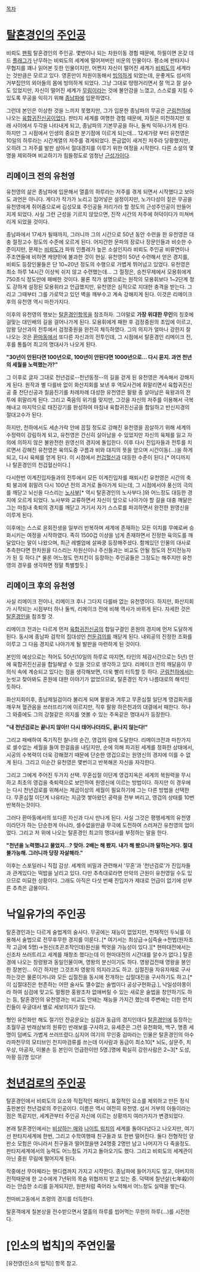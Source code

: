 [[목차]]

= [[탈혼경인]]의 [[주인공]] =
비뢰도 [[팬픽]] 탈혼경인의 주인공. 몇번이나 되는 차원이동 경험 때문에, 하필이면 온갖 데드 [[플래그]]가 난무하는 비뢰도의 세계에 떨어져버린 비운의 인물이다. 평소에 판타지나 무협지를 꽤나 읽어본 듯한 인물이지만, 어쩐지 자신이 떨어진 세계가 [[비뢰도]]의 세계라는 것만큼은 모르고 있다. 영혼만이 차원이동해서 [[빙의]]하게 되었는데, 운좋게도 섬서의 거부집안의 외아들의 몸에 빙의하게 되었다. 그냥 그대로 떵떵거리면서 잘 먹고 잘 살수도 있었지만, 자신이 떨어진 세계가 [[무림]]이라는 것에 불안감을 느꼈고, 스스로를 지킬 수 있도록 무공을 익히기 위해 [[종남파]]에 입문하였다. 

그런데 본인은 이상한 것을 느끼지 못했지만, 그가 입문한 종남파의 무공은 [[군림천하]]에 나오는 [[육합귀진신공]]이었다. 판타지 세계를 여행한 경험 때문에, 자질은 미천하지만 또래 사이에서 두각을 나타내게 되고, 종남파의 기본무공을 하나, 둘씩 익혀나가게 된다. 하지만 그 시점에서 인생의 중요한 분기점에 이르게 되는데… 12세가량 부터 유천영은 10일의 하루라는 시간계열의 저주를 겪게되었다. 뜬금없이 새겨진 저주라 당황했지만, 오히려 그 저주를 발판 삼아서 절대경지를 이루기 위한 여정을 시작한다. 다른 소설의 몇명을 제외하며 비교하기가 힘들정도로 엄청난 [[근성]]가이다. 

== 리메이크 전의 유천영 ==
유천영의 삶은 종남파에 입문해서 열흘의 하루라는 저주를 겪게 되면서 시작했다고 보아도 과언은 아니다. 게다가 작가가 노리고 집어넣은 설정이지만, 노가다성이 짙은 무공을 유천영에게 쥐어줌으로써 김성모표 주인공들 저리가라 할 정도의 근성주인공이 만들어지게 되었다. 사실 그런 근성을 기르지 않았으면, 진작 시간의 저주에 허덕이다가 미쳐버리게 되었을 것이다.

종남파에서 17세가 될때까지, 그러니까 그의 시간으로 50년 동안 수련을 한 유천영은 대충 절정고수 정도의 수준에 오르게 된다. 어지간한 문파의 장로나 장문인들과 비슷한 수준이지만, 문제는 [[비뢰도]]가 파워 인플레가 높은 소설인지라 비뢰도 주인공 비류연이나 주조연들에 비하면 캐양민에 불과한 것이 현실. 유천영이 50년 수련해서 얻은 경지를, 비뢰도 등장인물들은 단 10~20년 정도의 수행으로  가볍게 뛰어넘고 있었다. 유천영은 최소 하루 14시간 이상씩 쉬지 않고 수련했는데… 그 절정은, 승천무제에서 모용휘에게 750초식 정도만에 패배한 것이다. 물론 작가 설명으로는 원작의 모용휘보다 1~2단계 정도 강하게 설정된 모용휘라고 언급했지만, 유천영은 심적으로 지대한 충격을 받는다. 그리고 그때부터 그를 가로막고 있던 벽을 깨부수고 계속 강해지게 된다. 이것은 리메이크 후의 유천영 역시 마찬가지다.

이후의 유천영의 행보는 [[탈혼경인]]항목을 참조하자. 그야말로 '''가장 위대한 무인'''의 칭호에 걸맞는 대인배의 길을 걸어나가게 된다. 모용휘에게 패한 후 검정중원의 초입에 이르고, 암왕 당산과의 전투에서 검정중원을 완전히 체득하였다. 그의 의지가 얼마나 강한지 잘 나오는 것은 [[환마동]]에서 또다른 자신과의 전투인데, 그 시점에서 탈혼경인 리메이크 전, 후를 통틀어 최고의 명대사가 나오게 된다.

'''"30년이 안된다면 100년으로, 100년이 안된다면 1000년으로… 다시 묻지. 과연 천년의 세월을 노력했는가?"'''

그 이후로 글자 그대로 천년검로--천년동정--의 길을 걷게 된 유천영은 계속해서 강해지게 된다. 원작과 별 다를바 없이 화산지회를 보낸 후 역모사건에 휘말리면서 육합귀진신공 중 천단신공과 칠음진기를 차례차례 대성한 유천영은 팔왕 중 살아남은 육왕과의 전투에 휘말리게 된다. 그리고 죽음의 위기를 맞지만, 그것을 자신의 저주를 이용해서 극복해내고 마지막으로 태진강기를 완성하여 마침내 육합귀진신공을 합일하고 반신지경의 절대고수가 된다.

하지만, 천하에서도 세손가락 안에 꼽힐 정도로 강해진 유천영을 끔살하기 위해 세계의 수정력이 강림하게 되고, 유천영은 간신히 살아남을 수 있었지만 자신의 육체를 잃고 자의에 의하지 않은 불완전한 원영신의 경지에 돌입한다. 이후 다시 진입자들과 전투를 치르면서 강해진 유천영은 육의도중 구름과 비와 대지의 뜻을 얻으며 시간이동(…)을 하게 되고, 다시 육체를 얻게 된다. 이 시점에서 [[천겁혈신]]과 대등한 수준이 된다.[* 어디까지나 탈혼경인의 천겁혈신이다.] 

다시한번 이계진입자들과의 전투에서 모든 이계진입자를 패퇴시킨 유천영은 시간의 축퇴 붕괴에 휘말려 다시 100년 전의 과거로 돌아가게 되는데, 그 시점에서야 풍신의 극의를 깨닫고 뇌신을 다스리는 [[노사부]][* 역시 탈혼경인의 노사부다.]와 어느정도 대등한 경지에 오르게 되었다. 노사부와 교류하면서 자신이 앞으로 나아가야 할 길을 대충 깨달은 그는 마침내 축퇴의 경지를 깨닫고 거기서 자기 스스로를 파괴하면서 완전한 원영신을 이루게 된다.

이후에는 스스로 윤회전생을 일부러 반복하며 세계에 존재하는 모든 이치를 무예로써 승화시키는 여정을 시작하였다. 족히 1500겁 이상을 넘게 존재하면서 진정한 육의도를 깨달았다는 말이 나왔으며, 최근 레벨업에 살짜쿵 등장해주셨다. 함께있던 인물의 대사로 추측한다면 한차원을 다스리는 차원신이나 주신들과는 비교도 안될 정도의 전지전능자가 된 듯 하다.[* 물론 어느정도 먼치킨이 등장하는 주인공들은 그정도는 해주지만 유천영의 경우를 생각하면 정말 특별할듯.]

== 리메이크 후의 유천영 ==
사실 리메이크 전이나, 리메이크 후나 그다지 다를바 없는 유천영이다. 하지만, 화산지회가 시작되는 시점부터 하나 둘씩, 리메이크 전에 비해 역사가 바뀌게 된다. 자세한 것은 [[탈혼경인]]을 참조할 것.

리메이크 전과는 다르게 먼저 [[육합귀진신공]]의 합일구결인 혼원의 경지에 먼저 도달하게 된다. 동시에 종남파 검학의 집대성인 [[천둔]]검의를 깨닫게 된다. 내외공의 진정한 조화를 이루고 그 다음 경지로 나아가게 될 발판을 마련하게 된 것이다. 

본인의 예상으로는 적어도 50년(10일의 하루로 따지면, 타인의 체감시간으로는 5년) 안에 육합귀진신공을 합일해낼 수 있을 것으로 생각하고 있다. 리메이크 전의 깨달음이 무의식 속에 계승되고 있다는 점을 생각해보면, 더욱 빨리 터득할 듯 하다. [[군림천하]]에서는 눈씻고 찾아봐도 혼원에 대한 이야기가 없었으므로, 탈혼경인 작가 나름대로의 해석인 듯하다. 

화산지회이후, 종남제일검이라 불리게 되며 팔왕과 겨루고 무혼십절 일단계 영겁회귀를 깨우쳐 혈관음을 쓰러뜨리기에 이르지만, 직후 팔왕 하은천과의 대결에서 패한다. 
허나 그 와중에도 그의 강철같은 의지를 엿볼 수 있는 주옥같은 명대사가 등장한다.

'''"내 천년검로는 끝나지 않아!! 다시 태어나더라도, 끝나지 않는다!"'''

그리고 패배하여 죽기직전 찰나의 순간, 영겁의 람에 도달한다.
리메이크전과 마찬가지로 셀수없는 세월을 들여 한걸음을 내딛지만, 순에 의해 파괴된 세계를 정화한 상태에서, 시공의 수복력이 더욱 강해졌기 때문에 단순한 영겁으로는 원영신의 경지에 이를 수 없게 된다.
그리고 이순간 유천영은 몇번이고 반복해온 자신을 자각한다.

그리고 그에게 주어진 두가지 선택.
무혼십절 이단계 영겁지옥은 세계의 복원력을 무시하고 최초의 영겁을 축퇴력으로 보안하여 원영신에 이르는 방법이다. 하지만 이 경우에는 다시 천년검로를 위해서는 제곱이상의 세월이 필요하기에 그는 다른 방법을 선택한다.
무혼십절 이단계 나유타는 지금껏 쌓아왔던 공력을 전부 버리고, 영겁의 상태를 10번 반복하는것이다.

그러다 환마동에서의 또다른 자신과 다시 만나게 된다.
사실 그것은 평행세계의 유천영이라던가 하는 단순한게 아니라, 셀수없을만큼 무극에 도전하여 스러져간 유천영의 업이었다.
그리고 저 위에 나오는 탈혼경인 최고의 명대사를 부정하는 말을 한다.

'''"천년을 노력했냐고 물었지...? 맞아. 2배는 해 봤지. 내가 해 봤으니까 말하는거다. 절대 불가능해. 그러니까 당장 자살해라."'''

이후는 스포일러니 직접 감상.
세계의 비밀과 관련해서 '무혼'과 '천년검로'가 진입자들과 관계있다는 떡밥을 날리고 있다. 다만 추측대로라면 만악의 근원이 유천영일 수도 있으므로 미묘한 상황이다. 그래도 아직은 다섯 번째 진입자가 제대로 언급이 없기에 섣부른 추측은 금물이다.

= 낙일유가의 주인공 =
탈혼경인과는 다르게 술법계의 술사다. 무공에는 재능이 없었지만, 천재적인 두뇌를 이용해서 술법으로 전무후무한 경지를 이룬다..[* 여기서는 최상급→심즉술→천법(원자조작 고금에 5명)→원신(초끈조작인데)원신을 찍엇을 가능성이 있다.][* 현마대전에서는 신조차 쓰러트리고 세계를 재창조 했다는데 이 현마대전의 시간대를 알수가 없다.]
탈혼경에 나오는 창령왕과 동일인물이며, 영왕의 분신이기도 하다. 영왕겁전때 영왕을 봉인한 장본인... 이긴 하지만 그것조차 영왕의 의지라고도 하고.
십절진을 자유자재로 구사하는것은 물론이거니와 모든 십절진을 동시에 전개하는 십절대진을 구사하기도 하고.[* 이 십절대진은 현존하는 어떤 술사도 꺨수없는 술법이다 공상구현화급.], 낙일성야몽이라 하여 심검에 맞고도 멀쩡한 홍왕조차 없애버릴 수 있는 새로운 술법을 창안하기도 하는 등, 탈혼경인의 유천영과는 비교도 안돼는 재능을 가지긴 했는데 주변에는 더한 먼치킨들이 우글대서 별로 세보이지가 않는다.

형인 유천화만 해도 절기인 잔공운요는 심검과 동급의 경지인데다 [[탈혼경인]]에 등장하는 초월무공 반래삼보의 원류인 반래보를 구사하고, 유세준은 그런 유천화와, 백구, 명종 세명이 덤벼도 가볍게 쓰러뜨렸다.심지어 여기의 무인중 검마라는 인물은 탈혼경인의 아수라파천무의 모티브인 천지마검류를 쓰는데 이사람과 동급이 최소10[* 뇌도, 살문주, 치우상, 마공자, 이불손 등 본인이 언급한이만 5명.]명에 확실히 강한사람은 2~3[* 도성, 마황 등]명 있다!

= [[천년검로]]의 [[주인공]] =
탈혼경인에서 비뢰도의 요소와 직접적인 패러디, 표절적인 요소를 제외하고 만든 정식 출판본인 천년검로의 주인공이다. 이름은 역시 여전히 유천영. 섬서 거부의 아들이라는 점은 똑같지만, 세계관부터 주인공 자신에 이르는 상황까지 여러가지가 변경되었다.

본래 탈혼경인에서는 [[비상하는 매]]와 [[나이트 워치]]의 세계를 돌아다녔다고 나오지만, 여기선 판타지세계에 한번, 그리고 수학여행때 친구들과 또 한번 떨어진다. 둘다 전형적인 양판소 모험은 아니라서 친구들과 떨어졌을땐 24명중 2명만 남고 나머지가 다 죽을정도. 판타지세계에서의 능력도 어느정도 가지고 돌아오기도 했다. 그리고 비뢰도의 세계관이 아닌 중원 무림에 떨어지게 된다. 

작중에선 무야체라는 핸디캡까지 가지고 시작한다. 종남파에 들어가지도 않고, 아버지의 전적때문에 한 고수에게 7년뒤의 목숨 위협까지 받고 있는 중. 덕택에 칠년살(七年殺)이라는 안습한 소리를 듣게되지만, 원판처럼 죽어라 노력해서 어느정도 실력을 쌓는다.

천마비고동에서 조령의 경지를 터득한다.

탈혼객에게 칠본상을 전수받으면서 열흘의 하루를 씹어먹는 무한의 하루(...)를 시전한다.

= [인소의 법칙]의 주연인물 =
[유천영(인소의 법칙)] 항목 참고.
